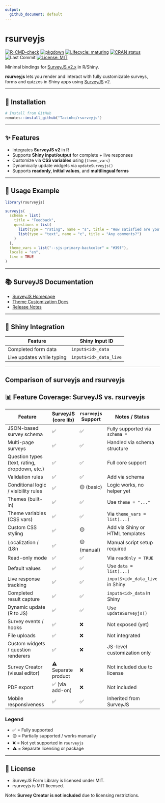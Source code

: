 ```yaml
---
output:
  github_document: default
---
```


# rsurveyjs

[![R-CMD-check](https://github.com/Tazinho/rsurveyjs/actions/workflows/R-CMD-check.yaml/badge.svg)](https://github.com/Tazinho/rsurveyjs/actions/workflows/R-CMD-check.yaml)
[![pkgdown](https://github.com/Tazinho/rsurveyjs/actions/workflows/pkgdown.yaml/badge.svg)](https://Tazinho.github.io/rsurveyjs/)
[![Lifecycle: maturing](https://img.shields.io/badge/lifecycle-maturing-blue.svg)](https://lifecycle.r-lib.org/articles/stages.html)
[![CRAN status](https://www.r-pkg.org/badges/version/rsurveyjs)](https://CRAN.R-project.org/package=rsurveyjs)
![Last Commit](https://img.shields.io/github/last-commit/Tazinho/rsurveyjs.svg)
[![License: MIT](https://img.shields.io/badge/license-MIT-blue.svg)](LICENSE)


Minimal bindings for [SurveyJS v2.x](https://surveyjs.io/) in R/Shiny.

**rsurveyjs** lets you render and interact with fully customizable surveys, forms and quizzes in Shiny apps using [SurveyJS](https://surveyjs.io/) v2.

---

## 🚀 Installation

```r
# Install from GitHub
remotes::install_github("Tazinho/rsurveyjs")
```

---

## ✨ Features

- Integrates **SurveyJS v2** in R
- Supports **Shiny input/output** for complete + live responses
- Customize via **CSS variables** using (`theme_vars`)
- Dynamically update widgets via `updateSurveyjs()`
- Supports **readonly**, **initial values**, and **multilingual forms**

---

## 🔧 Usage Example

```r
library(rsurveyjs)

surveyjs(
  schema = list(
    title = "Feedback",
    questions = list(
      list(type = "rating", name = "s", title = "How satisfied are you?"),
      list(type = "text", name = "c", title = "Any comments?")
    )
  ),
  theme_vars = list("--sjs-primary-backcolor" = "#39f"),
  locale = "en",
  live = TRUE
)
```

---

## 📚 SurveyJS Documentation

- [SurveyJS Homepage](https://surveyjs.io/)
- [Theme Customization Docs](https://surveyjs.io/survey-creator/documentation/theme-editor)
- [Release Notes](https://surveyjs.io/stay-updated/release-notes)

---

## 🧪 Shiny Integration

| Feature                 | Shiny Input ID        |
|-------------------------|------------------------|
| Completed form data     | `input$<id>_data`      |
| Live updates while typing | `input$<id>_data_live` |

---

## Comparison of surveyjs and rsurveyjs

## 📊 Feature Coverage: SurveyJS vs. rsurveyjs

| Feature                                         | SurveyJS (core lib) | `rsurveyjs` Support | Notes / Status                             |
|------------------------------------------------|----------------------|---------------------|--------------------------------------------|
| JSON-based survey schema                       | ✅                   | ✅                  | Fully supported via `schema =`             |
| Multi-page surveys                             | ✅                   | ✅                  | Handled via schema structure               |
| Question types (text, rating, dropdown, etc.)  | ✅                   | ✅                  | Full core support                          |
| Validation rules                               | ✅                   | ✅                  | Add via schema                             |
| Conditional logic / visibility rules           | ✅                   | 🟡 (basic)          | Logic works, no helper yet                 |
| Themes (built-in)                              | ✅                   | ✅                  | Use `theme = "..."`                        |
| Theme variables (CSS vars)                     | ✅                   | ✅                  | Via `theme_vars = list(...)`               |
| Custom CSS styling                             | ✅                   | 🟡                  | Add via Shiny or HTML templates            |
| Localization / i18n                            | ✅                   | 🟡 (manual)         | Manual script setup required               |
| Read-only mode                                 | ✅                   | ✅                  | Via `readOnly = TRUE`                      |
| Default values                                 | ✅                   | ✅                  | Use `data = list(...)`                     |
| Live response tracking                         | ✅                   | ✅                  | `input$<id>_data_live` in Shiny            |
| Completed result capture                       | ✅                   | ✅                  | `input$<id>_data` in Shiny                 |
| Dynamic update (R to JS)                       | ✅                   | ✅                  | Use `updateSurveyjs()`                     |
| Survey events / hooks                          | ✅                   | ❌                  | Not exposed (yet)                          |
| File uploads                                   | ✅                   | ❌                  | Not integrated                             |
| Custom widgets / question renderers            | ✅                   | ❌                  | JS-level customization only                |
| Survey Creator (visual editor)                 | ⚠️ Separate product  | ❌                  | Not included due to license                |
| PDF export                                     | ✅ (via add-on)      | ❌                  | Not included                               |
| Mobile responsiveness                          | ✅                   | ✅                  | Inherited from SurveyJS                    |

### Legend

- ✅ = Fully supported
- 🟡 = Partially supported / works manually
- ❌ = Not yet supported in `rsurveyjs`
- ⚠️ = Separate licensing or package

---

## 🪪 License

- SurveyJS Form Library is licensed under MIT.
- rsurveyjs is MIT licensed.

Note: **Survey Creator is not included** due to licensing restrictions.
